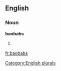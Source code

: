 ==English==

===Noun===
'''baobabs'''

# {{plural of|[[baobab]]}}

[[Category:English plurals]]

[[fr:baobabs]]